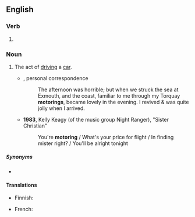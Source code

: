 ==English==

===Verb===
{{head|en|present participle}}

# {{present participle of|motor|lang=en|nocat=1}}

===Noun===
{{en-noun|-|s}}

# The act of [[driving]] a [[car]].
#* {{w|George Bernard Shaw}}, personal correspondence
#*: The afternoon was horrible; but when we struck the sea at Exmouth, and the coast, familiar to me through my Torquay '''motorings''', became lovely in the evening. I revived & was quite jolly when I arrived.
#* '''1983''', Kelly Keagy (of the music group Night Ranger), "Sister Christian"
#*: You're '''motoring''' / What's your price for flight / In finding mister right? / You'll be alright tonight

=====Synonyms=====
* {{l|en|cruising}}

====Translations====
{{trans-top|car driving}}
* Finnish: {{t+|fi|autoilu}}
{{trans-mid}}
* French: {{t+|fr|automobilisme|m}}
{{trans-bottom}}